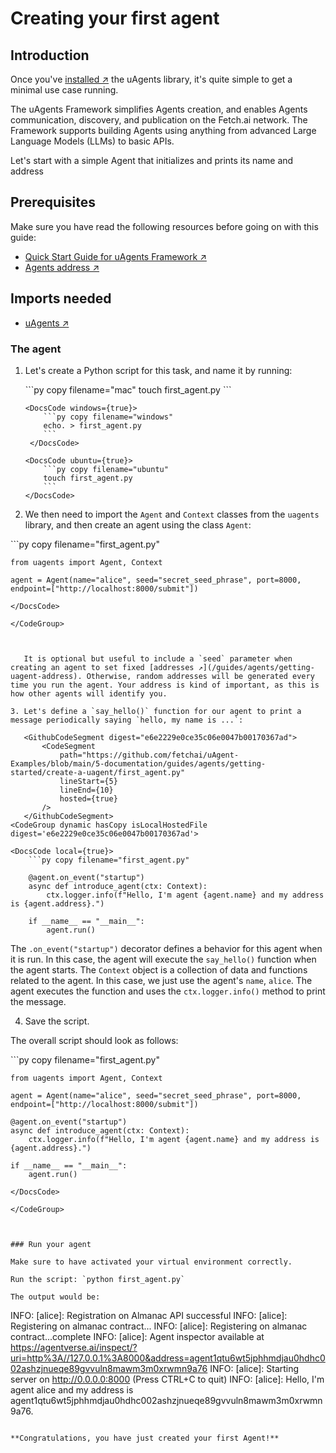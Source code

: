 
# Creating your first agent

## Introduction

Once you've [installed ↗️](/guides/agents/installing-uagent) the uAgents library, it's quite simple to get a minimal use case running.

The uAgents Framework simplifies Agents creation, and enables Agents communication, discovery, and publication on the Fetch.ai network. The Framework supports building Agents using anything from advanced Large Language Models (LLMs) to basic APIs.

Let's start with a simple Agent that initializes and prints its name and address

## Prerequisites

Make sure you have read the following resources before going on with this guide:

  - [Quick Start Guide for uAgents Framework ↗️](/guides/agents/quickstart)
  - [Agents address ↗️](/guides/agents/getting-started/getting-uagent-address)

## Imports needed

  - [uAgents ↗️](https://pypi.org/project/uagents/)

### The agent

1. Let's create a Python script for this task, and name it by running:

   <CodeGroup hasCopy isOSFile>
        <DocsCode mac={true}>
           ```py copy filename="mac"
           touch first_agent.py
           ```
        </DocsCode>

       <DocsCode windows={true}>
           ```py copy filename="windows"
           echo. > first_agent.py
           ```
        </DocsCode>

       <DocsCode ubuntu={true}>
           ```py copy filename="ubuntu"
           touch first_agent.py
           ```
       </DocsCode>
   </CodeGroup>

2. We then need to import the `Agent` and `Context` classes from the `uagents` library, and then create an agent using the class `Agent`:

   <GithubCodeSegment digest="b7cfb59c93a8a17a328b687575ed3a41">
       <CodeSegment
           path="https://github.com/fetchai/uAgent-Examples/blob/main/5-documentation/guides/agents/getting-started/create-a-uagent/first_agent.py"
           lineStart={1}
           lineEnd={3}
           hosted={true}
       />
   </GithubCodeSegment>
<CodeGroup dynamic hasCopy isLocalHostedFile digest='b7cfb59c93a8a17a328b687575ed3a41'>

<DocsCode local={true}>
	```py copy filename="first_agent.py"

	from uagents import Agent, Context
	
	agent = Agent(name="alice", seed="secret_seed_phrase", port=8000, endpoint=["http://localhost:8000/submit"])

```
</DocsCode>

</CodeGroup>



   It is optional but useful to include a `seed` parameter when creating an agent to set fixed [addresses ↗️](/guides/agents/getting-uagent-address). Otherwise, random addresses will be generated every time you run the agent. Your address is kind of important, as this is how other agents will identify you.

3. Let's define a `say_hello()` function for our agent to print a message periodically saying `hello, my name is ...`:

   <GithubCodeSegment digest="e6e2229e0ce35c06e0047b00170367ad">
       <CodeSegment
           path="https://github.com/fetchai/uAgent-Examples/blob/main/5-documentation/guides/agents/getting-started/create-a-uagent/first_agent.py"
           lineStart={5}
           lineEnd={10}
           hosted={true}
       />
   </GithubCodeSegment>
<CodeGroup dynamic hasCopy isLocalHostedFile digest='e6e2229e0ce35c06e0047b00170367ad'>

<DocsCode local={true}>
	```py copy filename="first_agent.py"

	@agent.on_event("startup")
	async def introduce_agent(ctx: Context):
	    ctx.logger.info(f"Hello, I'm agent {agent.name} and my address is {agent.address}.")
	
	if __name__ == "__main__":
	    agent.run()

```
</DocsCode>

</CodeGroup>



   The `.on_event("startup")` decorator defines a behavior for this agent when it is run. In this case, the agent will execute the `say_hello()` function when the agent starts. The `Context` object is a collection of data and functions related to the agent. In this case, we just use the agent's `name`, `alice`. The agent executes the function and uses the `ctx.logger.info()` method to print the message.

4. Save the script.

The overall script should look as follows:

   <GithubCodeSegment digest="ae9594feed39e2816a1f8f60261bac15">
       <CodeSegment
           path="https://github.com/fetchai/uAgent-Examples/blob/main/5-documentation/guides/agents/getting-started/create-a-uagent/first_agent.py"
           lineStart={1}
           lineEnd={10}
           hosted={true}
       />
   </GithubCodeSegment>
<CodeGroup dynamic hasCopy isLocalHostedFile digest='ae9594feed39e2816a1f8f60261bac15'>

<DocsCode local={true}>
	```py copy filename="first_agent.py"

	from uagents import Agent, Context
	
	agent = Agent(name="alice", seed="secret_seed_phrase", port=8000, endpoint=["http://localhost:8000/submit"])
	
	@agent.on_event("startup")
	async def introduce_agent(ctx: Context):
	    ctx.logger.info(f"Hello, I'm agent {agent.name} and my address is {agent.address}.")
	
	if __name__ == "__main__":
	    agent.run()

```
</DocsCode>

</CodeGroup>



### Run your agent

Make sure to have activated your virtual environment correctly.

Run the script: `python first_agent.py`

The output would be:

   ```
   INFO:     [alice]: Registration on Almanac API successful
   INFO:     [alice]: Registering on almanac contract...
   INFO:     [alice]: Registering on almanac contract...complete
   INFO:     [alice]: Agent inspector available at https://agentverse.ai/inspect/?uri=http%3A//127.0.0.1%3A8000&address=agent1qtu6wt5jphhmdjau0hdhc002ashzjnueqe89gvvuln8mawm3m0xrwmn9a76
   INFO:     [alice]: Starting server on http://0.0.0.0:8000 (Press CTRL+C to quit)
   INFO:     [alice]: Hello, I'm agent alice and my address is agent1qtu6wt5jphhmdjau0hdhc002ashzjnueqe89gvvuln8mawm3m0xrwmn9a76.
   ```

**Congratulations, you have just created your first Agent!**
